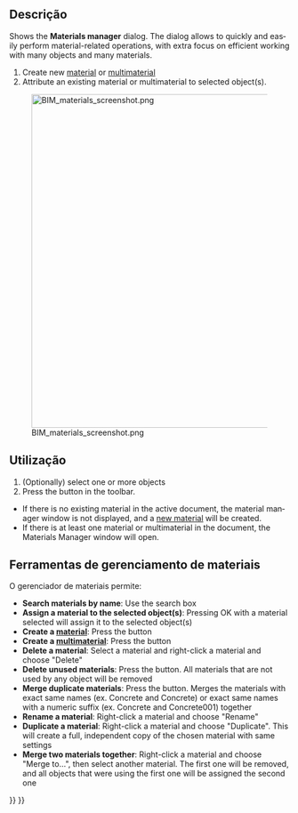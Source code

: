 <languages/>

<div lang="en" dir="ltr" class="mw-content-ltr">
{{Docnav
|[[BIM_Layers|Layers]]
|[[Arch_Schedule|Schedule]]
|[[BIM_Workbench|BIM]]
|IconL=BIM_Layers.svg
|IconR=Arch_Schedule.svg
|IconC=Workbench_BIM.svg
}}
</div>

<div lang="en" dir="ltr" class="mw-content-ltr">
{{GuiCommand
|Name=BIM Material
|MenuLocation=Manage → Material
|Workbenches=[[BIM_Workbench|BIM]]
}}
</div>

<span id="Description"></span>
==Descrição==

<div lang="en" dir="ltr" class="mw-content-ltr">
Shows the '''Materials manager''' dialog. The dialog allows to quickly and easily perform material-related operations, with extra focus on efficient working with many objects and many materials.
</div>

<div lang="en" dir="ltr" class="mw-content-ltr">
# Create new [[Arch_SetMaterial|material]] or [[Arch MultiMaterial|multimaterial]]
# Attribute an existing material or multimaterial to selected object(s).
</div>

[[Image:BIM materials screenshot.png|600px]]

<div lang="en" dir="ltr" class="mw-content-ltr">
{{Caption|The materials manager}}
</div>

<span id="Usage"></span>
==Utilização==

<div lang="en" dir="ltr" class="mw-content-ltr">
# (Optionally) select one or more objects
# Press the {{Button|[[Image:BIM_Material.svg|16px]] [[BIM_Material|Material]]}} button in the toolbar.
</div>

<div lang="en" dir="ltr" class="mw-content-ltr">
* If there is no existing material in the active document, the material manager window is not displayed, and a [[Arch SetMaterial|new material]] will be created.
* If there is at least one material or multimaterial in the document, the Materials Manager window will open.
</div>

<span id="Material_manager_tools"></span>
==Ferramentas de gerenciamento de materiais==

O gerenciador de materiais permite:

<div lang="en" dir="ltr" class="mw-content-ltr">
* '''Search materials by name''': Use the search box
* '''Assign a material to the selected object(s)''': Pressing OK with a material selected will assign it to the selected object(s)
* '''Create a [[Arch_SetMaterial|material]]''': Press the {{Button|Create new material}} button
* '''Create a [[Arch MultiMaterial|multimaterial]]''': Press the {{Button|Create new multi-material}} button
* '''Delete a material''': Select a material and right-click a material and choose "Delete"
* '''Delete unused materials''': Press the {{Button|Delete unused}} button. All materials that are not used by any object will be removed
* '''Merge duplicate materials''': Press the {{Button|Merge duplicates}} button. Merges the materials with exact same names (ex. Concrete and Concrete) or exact same names with a numeric suffix (ex. Concrete and Concrete001) together
* '''Rename a material''': Right-click a material and choose "Rename"
* '''Duplicate a material''': Right-click a material and choose "Duplicate". This will create a full, independent copy of the chosen material with same settings
* '''Merge two materials together''': Right-click a material and choose "Merge to...", then select another material. The first one will be removed, and all objects that were using the first one will be assigned the second one
</div>


<div lang="en" dir="ltr" class="mw-content-ltr">
{{Docnav
|[[BIM_Layers|Layers]]
|[[Arch_Schedule|Schedule]]
|[[BIM_Workbench|BIM]]
|IconL=BIM_Layers.svg
|IconR=Arch_Schedule.svg
|IconC=Workbench_BIM.svg
}}
</div>

{{BIM_Tools_navi{{#translation:}}}}
{{Userdocnavi{{#translation:}}}}